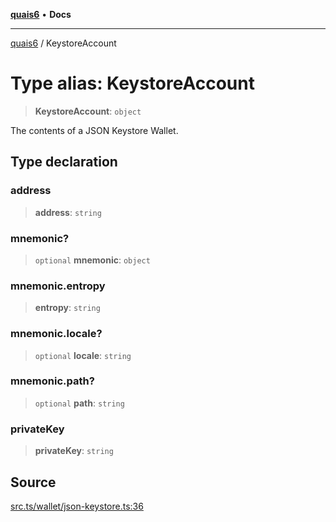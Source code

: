 [**quais6**](../README.md) • **Docs**

***

[quais6](../globals.md) / KeystoreAccount

# Type alias: KeystoreAccount

> **KeystoreAccount**: `object`

The contents of a JSON Keystore Wallet.

## Type declaration

### address

> **address**: `string`

### mnemonic?

> `optional` **mnemonic**: `object`

### mnemonic.entropy

> **entropy**: `string`

### mnemonic.locale?

> `optional` **locale**: `string`

### mnemonic.path?

> `optional` **path**: `string`

### privateKey

> **privateKey**: `string`

## Source

[src.ts/wallet/json-keystore.ts:36](https://github.com/dominant-strategies/quais-6.js/blob/aca1855329c3946c627ab7f16ac5304cea7d20c5/src.ts/wallet/json-keystore.ts#L36)
